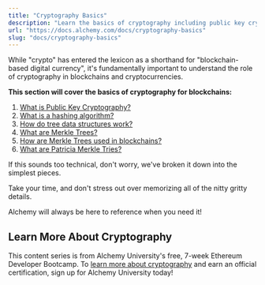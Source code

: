```yaml
---
title: "Cryptography Basics"
description: "Learn the basics of cryptography including public key cryptography, hashing algorithms, and tree data structures."
url: "https://docs.alchemy.com/docs/cryptography-basics"
slug: "docs/cryptography-basics"
---
```



While "crypto" has entered the lexicon as a shorthand for "blockchain-based digital currency", it's fundamentally important to understand the role of cryptography in blockchains and cryptocurrencies.

**This section will cover the basics of cryptography for blockchains:**

1. [What is Public Key Cryptography?](/docs/public-key-cryptography)
2. [What is a hashing algorithm?](/docs/hashing-algorithm)
3. [How do tree data structures work?](/docs/tree-data-structures)
4. [What are Merkle Trees?](/docs/what-are-merkle-trees)
5. [How are Merkle Trees used in blockchains?](/docs/merkle-trees-in-blockchains)
6. [What are Patricia Merkle Tries?](/docs/patricia-merkle-tries)

If this sounds too technical, don't worry, we've broken it down into the simplest pieces.

Take your time, and don't stress out over memorizing all of the nitty gritty details.

Alchemy will always be here to reference when you need it!

## Learn More About Cryptography

This content series is from Alchemy University's free, 7-week Ethereum Developer Bootcamp. To [learn more about cryptography](https://university.alchemy.com/ethereum) and earn an official certification, sign up for Alchemy University today!
